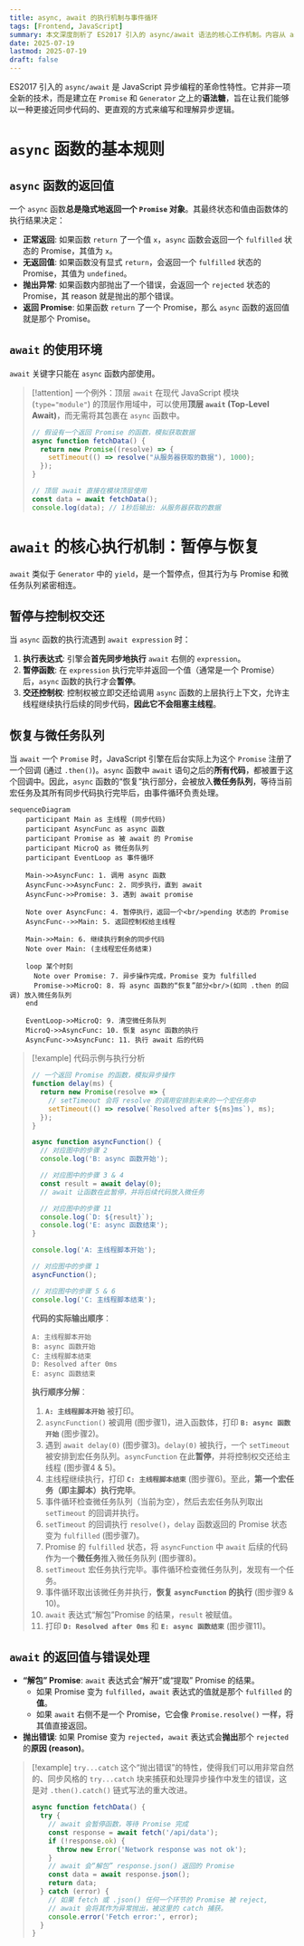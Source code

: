 ```yaml
---
title: async, await 的执行机制与事件循环
tags: [Frontend, JavaScript]
summary: 本文深度剖析了 ES2017 引入的 async/await 语法的核心工作机制。内容从 async 函数的返回值规则入手，详细拆解了 await 关键字如何暂停函数执行、交还主线程控制权，并利用 Promise 和微任务队列（Microtask Queue）来调度后续代码的恢复执行。
date: 2025-07-19
lastmod: 2025-07-19
draft: false
---
```

ES2017 引入的 `async/await` 是 JavaScript 异步编程的革命性特性。它并非一项全新的技术，而是建立在 `Promise` 和 `Generator` 之上的**语法糖**，旨在让我们能够以一种更接近同步代码的、更直观的方式来编写和理解异步逻辑。

# `async` 函数的基本规则

## `async` 函数的返回值

一个 `async` 函数**总是隐式地返回一个 `Promise` 对象**。其最终状态和值由函数体的执行结果决定：

- **正常返回**: 如果函数 `return` 了一个值 `x`，`async` 函数会返回一个 `fulfilled` 状态的 Promise，其值为 `x`。
- **无返回值**: 如果函数没有显式 `return`，会返回一个 `fulfilled` 状态的 Promise，其值为 `undefined`。
- **抛出异常**: 如果函数内部抛出了一个错误，会返回一个 `rejected` 状态的 Promise，其 reason 就是抛出的那个错误。
- **返回 Promise**: 如果函数 `return` 了一个 Promise，那么 `async` 函数的返回值就是那个 Promise。

## `await` 的使用环境

`await` 关键字只能在 `async` 函数内部使用。

> [!attention] 一个例外：顶层 `await`
> 在现代 JavaScript 模块 (`type="module"`) 的顶层作用域中，可以使用**顶层 `await` (Top-Level Await)**，而无需将其包裹在 `async` 函数中。
> ```js
> // 假设有一个返回 Promise 的函数，模拟获取数据
> async function fetchData() {
>   return new Promise((resolve) => {
>     setTimeout(() => resolve("从服务器获取的数据"), 1000);
>   });
> }
> 
> // 顶层 await 直接在模块顶层使用
> const data = await fetchData();
> console.log(data); // 1秒后输出: 从服务器获取的数据
> ```

# `await` 的核心执行机制：暂停与恢复

`await` 类似于 `Generator` 中的 `yield`，是一个暂停点，但其行为与 Promise 和微任务队列紧密相连。

## 暂停与控制权交还

当 `async` 函数的执行流遇到 `await expression` 时：

1. **执行表达式**: 引擎会**首先同步地执行** `await` 右侧的 `expression`。
2. **暂停函数**: 在 `expression` 执行完毕并返回一个值（通常是一个 Promise）后，`async` 函数的执行才会**暂停**。
3. **交还控制权**: 控制权被立即交还给调用 `async` 函数的上层执行上下文，允许主线程继续执行后续的同步代码，**因此它不会阻塞主线程**。

## 恢复与微任务队列

当 `await` 一个 `Promise` 时，JavaScript 引擎在后台实际上为这个 `Promise` 注册了一个回调 (通过 `.then()`)。`async` 函数中 `await` 语句之后的**所有代码**，都被置于这个回调中。因此，`async` 函数的“恢复”执行部分，会被放入**微任务队列**，等待当前宏任务及其所有同步代码执行完毕后，由事件循环负责处理。

```mermaid
sequenceDiagram
    participant Main as 主线程 (同步代码)
    participant AsyncFunc as async 函数
    participant Promise as 被 await 的 Promise
    participant MicroQ as 微任务队列
    participant EventLoop as 事件循环

    Main->>AsyncFunc: 1. 调用 async 函数
    AsyncFunc->>AsyncFunc: 2. 同步执行，直到 await
    AsyncFunc->>Promise: 3. 遇到 await promise
    
    Note over AsyncFunc: 4. 暂停执行，返回一个<br/>pending 状态的 Promise
    AsyncFunc-->>Main: 5. 返回控制权给主线程
    
    Main->>Main: 6. 继续执行剩余的同步代码
    Note over Main: (主线程宏任务结束)

    loop 某个时刻
      Note over Promise: 7. 异步操作完成，Promise 变为 fulfilled
      Promise->>MicroQ: 8. 将 async 函数的“恢复”部分<br/>(如同 .then 的回调) 放入微任务队列
    end

    EventLoop->>MicroQ: 9. 清空微任务队列
    MicroQ->>AsyncFunc: 10. 恢复 async 函数的执行
    AsyncFunc->>AsyncFunc: 11. 执行 await 后的代码
```

> [!example] 代码示例与执行分析
> ```js
> // 一个返回 Promise 的函数，模拟异步操作
> function delay(ms) {
>   return new Promise(resolve => {
>     // setTimeout 会将 resolve 的调用安排到未来的一个宏任务中
>     setTimeout(() => resolve(`Resolved after ${ms}ms`), ms);
>   });
> }
> 
> async function asyncFunction() {
>   // 对应图中的步骤 2
>   console.log('B: async 函数开始');
> 
>   // 对应图中的步骤 3 & 4
>   const result = await delay(0); 
>   // await 让函数在此暂停，并将后续代码放入微任务
> 
>   // 对应图中的步骤 11
>   console.log(`D: ${result}`);
>   console.log('E: async 函数结束');
> }
> 
> console.log('A: 主线程脚本开始');
> 
> // 对应图中的步骤 1
> asyncFunction();
> 
> // 对应图中的步骤 5 & 6
> console.log('C: 主线程脚本结束');
> ```
> **代码的实际输出顺序**：
> ```
> A: 主线程脚本开始 
> B: async 函数开始 
> C: 主线程脚本结束 
> D: Resolved after 0ms 
> E: async 函数结束
> ```
> **执行顺序分解**：
> 1. **`A: 主线程脚本开始`** 被打印。
> 2. `asyncFunction()` 被调用 (图步骤1)，进入函数体，打印 **`B: async 函数开始`** (图步骤2)。
> 3. 遇到 `await delay(0)` (图步骤3)。`delay(0)` 被执行，一个 `setTimeout` 被安排到宏任务队列。`asyncFunction` 在此**暂停**，并将控制权交还给主线程 (图步骤4 & 5)。
> 4. 主线程继续执行，打印 **`C: 主线程脚本结束`** (图步骤6)。至此，**第一个宏任务（即主脚本）执行完毕**。
> 5. 事件循环检查微任务队列（当前为空），然后去宏任务队列取出 `setTimeout` 的回调并执行。
> 6. `setTimeout` 的回调执行 `resolve()`，`delay` 函数返回的 Promise 状态变为 `fulfilled` (图步骤7)。
> 7. Promise 的 `fulfilled` 状态，将 `asyncFunction` 中 `await` 后续的代码作为一个**微任务**推入微任务队列 (图步骤8)。
> 8. `setTimeout` 宏任务执行完毕。事件循环检查微任务队列，发现有一个任务。
> 9. 事件循环取出该微任务并执行，**恢复 `asyncFunction` 的执行** (图步骤9 & 10)。
> 10. `await` 表达式“解包”Promise 的结果，`result` 被赋值。
> 11. 打印 **`D: Resolved after 0ms`** 和 **`E: async 函数结束`** (图步骤11)。

## `await` 的返回值与错误处理

- **“解包” Promise**: `await` 表达式会“解开”或“提取” Promise 的结果。
    - 如果 Promise 变为 `fulfilled`，`await` 表达式的值就是那个 `fulfilled` 的**值**。
    - 如果 `await` 右侧不是一个 Promise，它会像 `Promise.resolve()` 一样，将其值直接返回。
- **抛出错误**: 如果 Promise 变为 `rejected`，`await` 表达式会**抛出**那个 `rejected` 的**原因 (reason)**。

> [!example] `try...catch`
> 这个“抛出错误”的特性，使得我们可以用非常自然的、同步风格的 `try...catch` 块来捕获和处理异步操作中发生的错误，这是对 `.then().catch()` 链式写法的重大改进。
> ```js
> async function fetchData() {
>   try {
>     // await 会暂停函数，等待 Promise 完成
>     const response = await fetch('/api/data');
>     if (!response.ok) {
>       throw new Error('Network response was not ok');
>     }
>     // await 会“解包” response.json() 返回的 Promise
>     const data = await response.json();
>     return data;
>   } catch (error) {
>     // 如果 fetch 或 .json() 任何一个环节的 Promise 被 reject,
>     // await 会将其作为异常抛出，被这里的 catch 捕获。
>     console.error('Fetch error:', error);
>   }
> }
> ```

